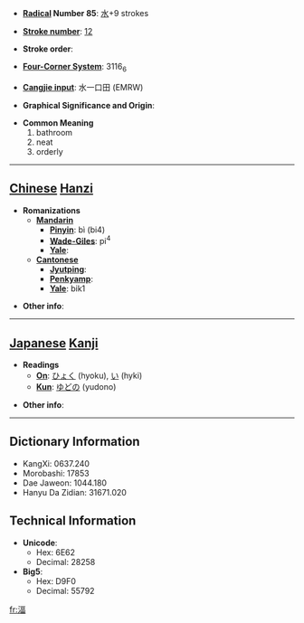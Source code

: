* '''[[Wiktionary:Chinese radical index| Radical]] Number 85''': [[Wiktionary:Chinese radical index 水|水]]+9 strokes

* '''[[Wiktionary:Chinese total strokes index|Stroke number]]''': [[Wiktionary:Chinese total strokes index 12|12]]

* '''Stroke order''': 

* '''[[Wiktionary:Chinese four corner index|Four-Corner System]]''': 3116<sub>6</sub>

* '''[[Wiktionary:Chinese Cangjie index|Cangjie input]]''': 水一口田 (EMRW)

* '''Graphical Significance and Origin''': 

* '''Common Meaning'''
*#bathroom
*# neat
*# orderly


----

== [[Chinese]] [[Hanzi]] ==

* '''Romanizations'''
** '''[[Mandarin]]'''
*** '''[[Pinyin]]''': bì (bi4)
*** '''[[Wade-Giles]]''': pi<sup>4</sup>
*** '''[[Yale]]''': 
** '''[[Cantonese]]'''
*** '''[[Jyutping]]''':
*** '''[[Penkyamp]]''': 
*** '''[[Yale]]''': bik1

* '''Other info''': 

----

== [[Japanese]] [[Kanji]] ==

* '''Readings'''
** '''[[On]]''': [[ひょく]] (hyoku), [[い]] (hyki)
** '''[[Kun]]''': [[ゆどの]] (yudono)

* '''Other info''':  

----

== Dictionary Information ==

* KangXi: 0637.240
* Morobashi: 17853
* Dae Jaweon: 1044.180
* Hanyu Da Zidian: 31671.020

== Technical Information ==

* '''Unicode''':
** Hex: 6E62
** Decimal: 28258
* '''Big5''':
** Hex: D9F0
** Decimal: 55792

[[fr:湢]]